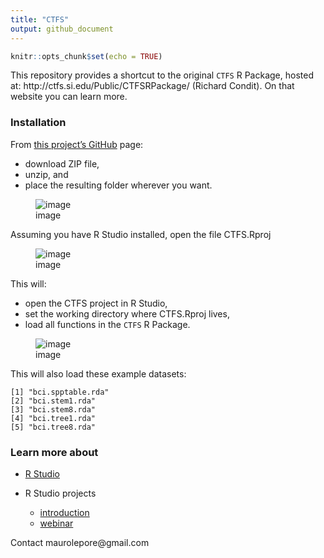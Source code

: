 ```yaml
---
title: "CTFS"
output: github_document
---
```


```r
knitr::opts_chunk$set(echo = TRUE)
```

This repository provides a shortcut to the original `CTFS` R Package, hosted at: http://ctfs.si.edu/Public/CTFSRPackage/ (Richard Condit). On that website you can learn more.

### Installation

From [this project's GitHub](https://github.com/forestgeo/CTFS) page:

- download ZIP file, 
- unzip, and
- place the resulting folder wherever you want.

![image](https://cloud.githubusercontent.com/assets/5856545/23595931/d620e45a-01f3-11e7-9072-4a5fd7178066.png)

Assuming you have R Studio installed, open the file CTFS.Rproj

![image](https://cloud.githubusercontent.com/assets/5856545/23595092/295c4a94-01ed-11e7-89da-3121848d54ca.png)

This will:

- open the CTFS project in R Studio,
- set the working directory where CTFS.Rproj lives,
- load all functions in the `CTFS` R Package.

![image](https://cloud.githubusercontent.com/assets/5856545/23595404/96d75882-01ef-11e7-8703-c8e2791850a8.png)

This will also load these example datasets:

```
[1] "bci.spptable.rda"  
[2] "bci.stem1.rda"     
[3] "bci.stem8.rda"     
[4] "bci.tree1.rda"     
[5] "bci.tree8.rda"     
```

### Learn more about

- [R Studio](https://www.rstudio.com/resources/webinars/rstudio-essentials-webinar-series-part-1/)

- R Studio projects

    - [introduction](https://support.rstudio.com/hc/en-us/articles/200526207-Using-Projects)
    - [webinar](https://www.rstudio.com/resources/webinars/rstudio-essentials-webinar-series-managing-change-part-1/)

Contact maurolepore@gmail.com

